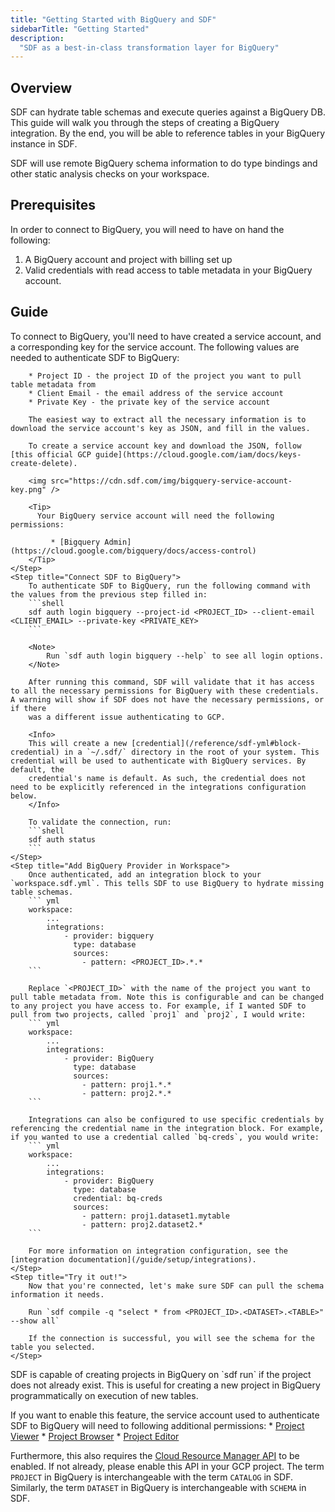 ```yaml
---
title: "Getting Started with BigQuery and SDF"
sidebarTitle: "Getting Started"
description:
  "SDF as a best-in-class transformation layer for BigQuery"
---
```


## Overview

SDF can hydrate table schemas and execute queries against a BigQuery DB. This guide will walk you through the steps of creating a BigQuery integration. By the end, you will be able to reference tables in your BigQuery instance in SDF.

SDF will use remote BigQuery schema information to do type bindings and other static analysis checks on your workspace.

## Prerequisites

In order to connect to BigQuery, you will need to have on hand the following:

1. A BigQuery account and project with billing set up
2. Valid credentials with read access to table metadata in your BigQuery account.

## Guide

<Steps>
    <Step title="Collect Required Information">
        To connect to BigQuery, you'll need to have created a service account, and a corresponding key for the service account. The following values are needed to authenticate SDF to BigQuery:

        * Project ID - the project ID of the project you want to pull table metadata from
        * Client Email - the email address of the service account
        * Private Key - the private key of the service account

        The easiest way to extract all the necessary information is to download the service account's key as JSON, and fill in the values.

        To create a service account key and download the JSON, follow [this official GCP guide](https://cloud.google.com/iam/docs/keys-create-delete).

        <img src="https://cdn.sdf.com/img/bigquery-service-account-key.png" />

        <Tip>
          Your BigQuery service account will need the following permissions:

             * [Bigquery Admin](https://cloud.google.com/bigquery/docs/access-control)
        </Tip>
    </Step>
    <Step title="Connect SDF to BigQuery">
        To authenticate SDF to BigQuery, run the following command with the values from the previous step filled in:
        ```shell
        sdf auth login bigquery --project-id <PROJECT_ID> --client-email <CLIENT_EMAIL> --private-key <PRIVATE_KEY>
        ```

        <Note>
	        Run `sdf auth login bigquery --help` to see all login options.
        </Note>

        After running this command, SDF will validate that it has access to all the necessary permissions for BigQuery with these credentials. A warning will show if SDF does not have the necessary permissions, or if there
        was a different issue authenticating to GCP.
        
        <Info>
        This will create a new [credential](/reference/sdf-yml#block-credential) in a `~/.sdf/` directory in the root of your system. This credential will be used to authenticate with BigQuery services. By default, the 
        credential's name is default. As such, the credential does not need to be explicitly referenced in the integrations configuration below.
        </Info>

        To validate the connection, run:
        ```shell
        sdf auth status
        ```
    </Step>
    <Step title="Add BigQuery Provider in Workspace">
        Once authenticated, add an integration block to your `workspace.sdf.yml`. This tells SDF to use BigQuery to hydrate missing table schemas.
        ``` yml
        workspace:
            ...
            integrations:
                - provider: bigquery
                  type: database
                  sources: 
                    - pattern: <PROJECT_ID>.*.*
        ```

        Replace `<PROJECT_ID>` with the name of the project you want to pull table metadata from. Note this is configurable and can be changed to any project you have access to. For example, if I wanted SDF to pull from two projects, called `proj1` and `proj2`, I would write:
        ``` yml
        workspace:
            ...
            integrations:
                - provider: BigQuery
                  type: database
                  sources: 
                    - pattern: proj1.*.*
                    - pattern: proj2.*.*
        ```

        Integrations can also be configured to use specific credentials by referencing the credential name in the integration block. For example, if you wanted to use a credential called `bq-creds`, you would write:
        ``` yml
        workspace:
            ...
            integrations:
                - provider: BigQuery
                  type: database
                  credential: bq-creds
                  sources: 
                    - pattern: proj1.dataset1.mytable
                    - pattern: proj2.dataset2.*
        ```

        For more information on integration configuration, see the [integration documentation](/guide/setup/integrations).
    </Step>
    <Step title="Try it out!">
        Now that you're connected, let's make sure SDF can pull the schema information it needs. 

        Run `sdf compile -q "select * from <PROJECT_ID>.<DATASET>.<TABLE>" --show all`

        If the connection is successful, you will see the schema for the table you selected.
    </Step>
</Steps>
<Tip>
  SDF is capable of creating projects in BigQuery on `sdf run` if the project does not already exist. This is useful for creating a new project in BigQuery programmatically on execution of new tables. 

  If you want to enable this feature, the service account used to authenticate SDF to BigQuery will need to following additional permissions:
    * [Project Viewer](https://cloud.google.com/iam/docs/understanding-roles)
    * [Project Browser](https://cloud.google.com/resource-manager/docs/access-control-proj)
    * [Project Editor](https://cloud.google.com/iam/docs/understanding-roles)
          
  Furthermore, this also requires the [Cloud Resource Manager API](https://console.cloud.google.com/marketplace/product/google/cloudresourcemanager.googleapis.com) to be enabled. If not already, please enable this API in your GCP project.
</Tip>
<Info>
The term `PROJECT` in BigQuery is interchangeable with the term `CATALOG` in SDF. Similarly, the term `DATASET` in BigQuery is interchangeable with `SCHEMA` in SDF.
</Info>
